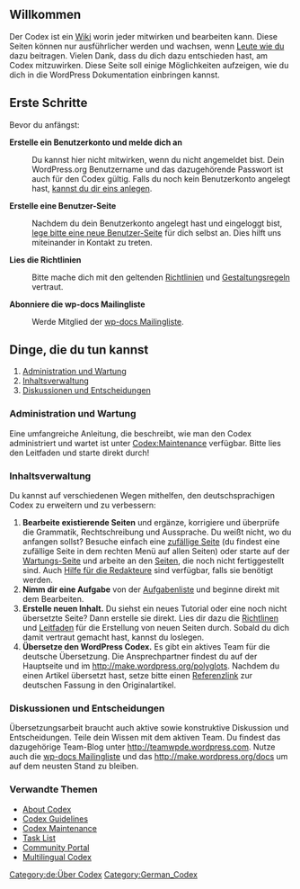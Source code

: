 {{Languages|
{{en|Codex:Contributing}}
{{de|Codex:Mitwirken}}
{{es|Codex:Contribuyendo}}
{{fr|Codex:Contribuer}}
{{ja|Codex:参加方法}}
{{ko|Codex:Contributing}}
{{pt-br|Codex:Contribuir}}
{{th|Codex:Contributing}}
{{tr|Codex:Katkıda_Bulunmak}}
{{zh-cn|Codex:Contributing}}
}}
== Willkommen ==
Der Codex ist ein [[Wikipedia:wiki|Wiki]] worin jeder mitwirken und bearbeiten kann. Diese Seiten können nur ausführlicher werden und wachsen, wenn [[Special:ListUsers|Leute wie du]] dazu beitragen. Vielen Dank, dass du dich dazu entschieden hast, am Codex mitzuwirken. Diese Seite soll einige Möglichkeiten aufzeigen, wie du dich in die WordPress Dokumentation einbringen kannst. 

== Erste Schritte ==

Bevor du anfängst: 

'''Erstelle ein Benutzerkonto und melde dich an'''
: Du kannst hier nicht mitwirken, wenn du nicht angemeldet bist. Dein WordPress.org Benutzername und das dazugehörende Passwort ist auch für den Codex gültig. Falls du noch kein Benutzerkonto angelegt hast, [http://wordpress.org/support/register.php kannst du dir eins anlegen]. 

''' Erstelle eine Benutzer-Seite '''
: Nachdem du dein Benutzerkonto angelegt hast und eingeloggt bist, [[Codex:Creating_a_User_Page|lege bitte eine neue Benutzer-Seite]] für dich selbst an. Dies hilft uns miteinander in Kontakt zu treten. 

''' Lies die Richtlinien '''
: Bitte mache dich mit den geltenden [[Codex:Guidelines|Richtlinien]] und [[Codex:Styles|Gestaltungsregeln]] vertraut.

''' Abonniere die wp-docs Mailingliste '''
: Werde Mitglied der [[Mailing_Lists#Documentation|wp-docs Mailingliste]].

== Dinge, die du tun kannst ==

# [[#Administration und Wartung|Administration und Wartung]]
# [[#Inhaltsverwaltung|Inhaltsverwaltung]]
# [[#Diskussionen und Entscheidungen|Diskussionen und Entscheidungen]]

===Administration und Wartung===
Eine umfangreiche Anleitung, die beschreibt, wie man den Codex administriert und wartet ist unter [[Codex:Maintenance]] verfügbar. Bitte lies den Leitfaden und starte direkt durch!

===Inhaltsverwaltung===
Du kannst auf verschiedenen Wegen mithelfen, den deutschsprachigen Codex zu erweitern und zu verbessern: 

# '''Bearbeite existierende Seiten''' und ergänze, korrigiere und überprüfe die Grammatik, Rechtschreibung und Aussprache. Du weißt nicht, wo du anfangen sollst? Besuche einfach eine [[Special:Randompage|zufällige Seite]] (du findest eine zufällige Seite in dem rechten Menü auf allen Seiten) oder starte auf der [[Codex:Maintenance|Wartungs-Seite]] und arbeite an den [[:Category:Stubs|Seiten]], die noch nicht fertiggestellt sind. Auch [[Help:Contents#Help_For_Editors|Hilfe für die Redakteure]] sind verfügbar, falls sie benötigt werden.
# '''Nimm dir eine Aufgabe''' von der [[Codex:Tasks|Aufgabenliste]] und beginne direkt mit dem Bearbeiten.
# '''Erstelle neuen Inhalt.''' Du siehst ein neues Tutorial oder eine noch nicht übersetzte Seite? Dann erstelle sie direkt. Lies dir dazu die [[Codex:Guidelines#New_Pages|Richtlinen]] und [[Codex:Creating a New Page|Leitfaden]] für die Erstellung von neuen Seiten durch. Sobald du dich damit vertraut gemacht hast, kannst du loslegen. 
# '''Übersetze den WordPress Codex.''' Es gibt ein aktives Team für die deutsche Übersetzung. Die Ansprechpartner findest du auf der Hauptseite und im http://make.wordpress.org/polyglots. Nachdem du einen Artikel übersetzt hast, setze bitte einen [[Multilingual_Codex#Language_Cross_Reference|Referenzlink]] zur deutschen Fassung in den Originalartikel. 

===Diskussionen und Entscheidungen===
Übersetzungsarbeit braucht auch aktive sowie konstruktive Diskussion und Entscheidungen. Teile dein Wissen mit dem aktiven Team. Du findest das dazugehörige Team-Blog unter http://teamwpde.wordpress.com. Nutze auch die [[Mailing_Lists#docs|wp-docs Mailingliste]] und das http://make.wordpress.org/docs um auf dem neusten Stand zu bleiben. 

===Verwandte Themen===
*[[Codex:About|About Codex]]
*[[Codex:Guidelines|Codex Guidelines]]
*[[Codex:Maintenance|Codex Maintenance]]
*[[Codex:Tasks|Task List]]
*[[Codex:Community_Portal|Community Portal]]
*[[Multilingual Codex]]

[[Category:de:Über Codex]]
[[Category:German_Codex]]